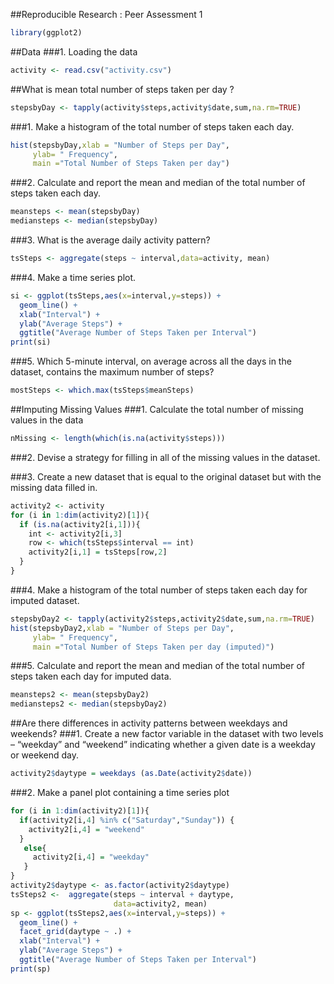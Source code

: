##Reproducible Research : Peer Assessment 1
```r
library(ggplot2)
```

##Data
###1. Loading the data
```r
activity <- read.csv("activity.csv")
```

##What is mean total number of steps taken per day ?
```r
stepsbyDay <- tapply(activity$steps,activity$date,sum,na.rm=TRUE)
```

###1. Make a histogram of the total number of steps taken each day.
```r
hist(stepsbyDay,xlab = "Number of Steps per Day",
     ylab= " Frequency",
     main ="Total Number of Steps Taken per day")
```
###2. Calculate and report the mean and median of the total number of steps taken each day.
```r
meansteps <- mean(stepsbyDay)
mediansteps <- median(stepsbyDay)
```

###3. What is the average daily activity pattern?
```r
tsSteps <- aggregate(steps ~ interval,data=activity, mean)
```
###4. Make a time series plot.
```r

si <- ggplot(tsSteps,aes(x=interval,y=steps)) + 
  geom_line() + 
  xlab("Interval") +
  ylab("Average Steps") +
  ggtitle("Average Number of Steps Taken per Interval")
print(si)
```

###5. Which 5-minute interval, on average across all the days in the dataset, contains the maximum number of steps?
```r
mostSteps <- which.max(tsSteps$meanSteps)
```

##Imputing Missing Values
###1. Calculate the total number of missing values in the data
```r
nMissing <- length(which(is.na(activity$steps)))
```
###2. Devise a strategy for filling in all of the missing values in the dataset.

###3. Create a new dataset that is equal to the original dataset but with the missing data filled in.

```r
activity2 <- activity
for (i in 1:dim(activity2)[1]){
  if (is.na(activity2[i,1])){
    int <- activity2[i,3]
    row <- which(tsSteps$interval == int)
    activity2[i,1] = tsSteps[row,2]
  }    
}

```

###4. Make a histogram of the total number of steps taken each day for imputed dataset.

```r
stepsbyDay2 <- tapply(activity2$steps,activity2$date,sum,na.rm=TRUE)
hist(stepsbyDay2,xlab = "Number of Steps per Day",
     ylab= " Frequency",
     main ="Total Number of Steps Taken per day (imputed)")
```
###5. Calculate and report the mean and median of the total number of steps taken each day for imputed data.
```r
meansteps2 <- mean(stepsbyDay2)
mediansteps2 <- median(stepsbyDay2)
```
##Are there differences in activity patterns between weekdays and weekends?
###1. Create a new factor variable in the dataset with two levels – “weekday” and “weekend” indicating whether a given date is a weekday or weekend day.
```r
activity2$daytype = weekdays (as.Date(activity2$date))
```

###2. Make a panel plot containing a time series plot
```r
for (i in 1:dim(activity2)[1]){
  if(activity2[i,4] %in% c("Saturday","Sunday")) {
    activity2[i,4] = "weekend"
  }
   else{
     activity2[i,4] = "weekday" 
   }
}
activity2$daytype <- as.factor(activity2$daytype)
tsSteps2 <-  aggregate(steps ~ interval + daytype, 
                       data=activity2, mean)
sp <- ggplot(tsSteps2,aes(x=interval,y=steps)) + 
  geom_line() +
  facet_grid(daytype ~ .) + 
  xlab("Interval") + 
  ylab("Average Steps") +
  ggtitle("Average Number of Steps Taken per Interval")
print(sp)
```
